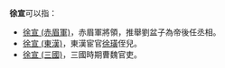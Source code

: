 '''徐宣'''可以指：
*[[徐宣_(赤眉軍)|徐宣 (赤眉軍)]]，赤眉軍將領，推舉劉盆子為帝後任丞相。
*[[徐宣_(東漢)|徐宣 (東漢)]]，東漢宦官[[徐璜|徐璜]]侄兒。
*[[徐宣_(三國)|徐宣 (三國)]]，三國時期曹魏官吏。

{{消歧义|X宣|cat=二字徐姓人名消歧义}}